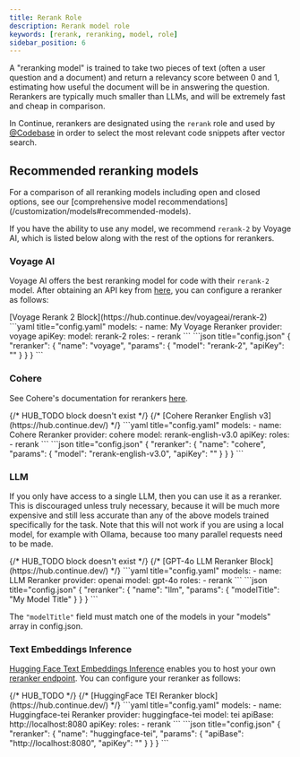 ```yaml
---
title: Rerank Role
description: Rerank model role
keywords: [rerank, reranking, model, role]
sidebar_position: 6
---
```


A "reranking model" is trained to take two pieces of text (often a user question and a document) and return a relevancy score between 0 and 1, estimating how useful the document will be in answering the question. Rerankers are typically much smaller than LLMs, and will be extremely fast and cheap in comparison.

In Continue, rerankers are designated using the `rerank` role and used by [@Codebase](../context/codebase) in order to select the most relevant code snippets after vector search.

## Recommended reranking models

<Info>
  For a comparison of all reranking models including open and closed options, see our [comprehensive model recommendations](/customization/models#recommended-models).
</Info>

If you have the ability to use any model, we recommend `rerank-2` by Voyage AI, which is listed below along with the rest of the options for rerankers.

### Voyage AI

Voyage AI offers the best reranking model for code with their `rerank-2` model. After obtaining an API key from [here](https://www.voyageai.com/), you can configure a reranker as follows:

<Tabs>
  <Tab title="Hub">
  [Voyage Rerank 2 Block](https://hub.continue.dev/voyageai/rerank-2)
  </Tab>
  <Tab title="YAML">
  ```yaml title="config.yaml"
  models:
    - name: My Voyage Reranker
      provider: voyage
      apiKey: <YOUR_VOYAGE_API_KEY>
      model: rerank-2
      roles:
        - rerank
  ```
  </Tab>
  <Tab title="JSON">
  ```json title="config.json"
  {
    "reranker": {
        "name": "voyage",
        "params": {
            "model": "rerank-2",
            "apiKey": "<YOUR_VOYAGE_API_KEY>"
        }
    }
  }
  ```
  </Tab>
</Tabs>

### Cohere

See Cohere's documentation for rerankers [here](https://docs.cohere.com/docs/rerank-2).

<Tabs>
  {/* HUB_TODO block doesn't exist */}
  {/* <Tab title="Hub">
  [Cohere Reranker English v3](https://hub.continue.dev/)
  </Tab> */}
  <Tab title="YAML">
  ```yaml title="config.yaml"
  models:
    - name: Cohere Reranker
      provider: cohere
      model: rerank-english-v3.0
      apiKey: <YOUR_COHERE_API_KEY>
      roles:
        - rerank
  ```
  </Tab>
  <Tab title="JSON">
  ```json title="config.json"
  {
    "reranker": {
        "name": "cohere",
        "params": {
          "model": "rerank-english-v3.0",
          "apiKey": "<YOUR_COHERE_API_KEY>"
        }
    }
  }
  ```
  </Tab>
</Tabs>

### LLM

If you only have access to a single LLM, then you can use it as a reranker. This is discouraged unless truly necessary, because it will be much more expensive and still less accurate than any of the above models trained specifically for the task. Note that this will not work if you are using a local model, for example with Ollama, because too many parallel requests need to be made.

<Tabs>
  {/* HUB_TODO block doesn't exist */}
  {/* <Tab title="Hub">
  [GPT-4o LLM Reranker Block](https://hub.continue.dev/)
  </Tab> */}
  <Tab title="YAML">
  ```yaml title="config.yaml"
  models:
    - name: LLM Reranker
      provider: openai
      model: gpt-4o
      roles:
        - rerank
  ```
  </Tab>
  <Tab title="JSON">
  ```json title="config.json"
  {
    "reranker": {
        "name": "llm",
        "params": {
            "modelTitle": "My Model Title"
        }
    }
  }
  ```
  </Tab>
</Tabs>

The `"modelTitle"` field must match one of the models in your "models" array in config.json.

### Text Embeddings Inference

[Hugging Face Text Embeddings Inference](https://huggingface.co/docs/text-embeddings-inference/en/index) enables you to host your own [reranker endpoint](https://huggingface.github.io/text-embeddings-inference/#/Text%20Embeddings%20Inference/rerank). You can configure your reranker as follows:

<Tabs>
  {/* HUB_TODO */}
  {/* <Tab title="Hub">
  [HuggingFace TEI Reranker block](https://hub.continue.dev/)
  </Tab> */}
    <Tab title="YAML">
    ```yaml title="config.yaml"
    models:
      - name: Huggingface-tei Reranker
        provider: huggingface-tei
        model: tei
        apiBase: http://localhost:8080
        apiKey: <YOUR_TEI_API_KEY>
        roles:
          - rerank
    ```
    </Tab>
    <Tab title="JSON">
    ```json title="config.json"
    {
      "reranker": {
        "name": "huggingface-tei",
        "params": {
          "apiBase": "http://localhost:8080",
          "apiKey": "<YOUR_TEI_API_KEY>"
        }
      }
    }
    ```
    </Tab>
</Tabs>
